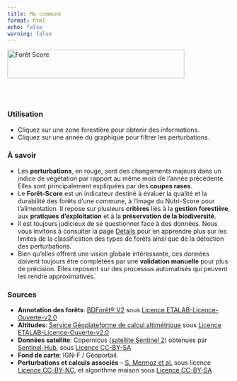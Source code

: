 ```yaml
---
title: Ma commune
format: html
echo: false
warning: false
---
```


<head>
    <meta charset="UTF-8">
    <script src="https://cdnjs.cloudflare.com/ajax/libs/leaflet/1.7.1/leaflet.js"></script>
    <link rel="stylesheet" href="https://cdnjs.cloudflare.com/ajax/libs/leaflet/1.7.1/leaflet.css" />
    <script src="https://cdn.jsdelivr.net/npm/chart.js"></script>
    <script src="https://unpkg.com/leaflet-control-geocoder/dist/Control.Geocoder.js"></script>
    <link rel="stylesheet" href="https://unpkg.com/leaflet-control-geocoder/dist/Control.Geocoder.css" />
    <link href="https://cdn.jsdelivr.net/npm/select2@4.1.0-rc.0/dist/css/select2.min.css" rel="stylesheet" />
    <script src="https://code.jquery.com/jquery-3.6.0.min.js"></script>
    <script src="https://cdn.jsdelivr.net/npm/select2@4.1.0-rc.0/dist/js/select2.min.js"></script>
    <script src="https://unpkg.com/georaster"></script>
    <script src="https://unpkg.com/georaster-layer-for-leaflet"></script>
    <script src="https://cdn.jsdelivr.net/npm/chart.js"></script>
</head>
<body>


<div id="foret-score-box">
  <img id="foret-score-img" src="" alt="Forêt Score" style="width: 400px; height: 64px;">
  <div id="foret-score-details"></div>
</div>

<br>
<div id="map" ></div>
<script src="mitan.js"></script>

<br>


<div class="info-box">
  <h3>Utilisation</h3>
  <ul>
    <li>Cliquez sur une zone forestière pour obtenir des informations.</li>
    <li>Cliquez sur une année du graphique pour filtrer les perturbations.</li>
  </ul>
</div>

<div class="info-box">
  <h3>À savoir</h3>
  <ul>
  <li>Les <strong>perturbations</strong>, en rouge, sont des changements majeurs dans un indice de végétation par rapport au même mois de l'année précédente. Elles sont principalement expliquées par des <strong>coupes rases</strong>.</li>
  <li>Le <strong>Forêt-Score</strong> est un indicateur destiné à évaluer la qualité et la durabilité des forêts d’une commune, à l’image du Nutri-Score pour l’alimentation. Il repose sur plusieurs <strong>critères</strong> liés à la <strong>gestion forestière</strong>, aux <strong>pratiques d’exploitation</strong> et à la <strong>préservation de la biodiversité</strong>.</li>
  <li>
  Il est toujours judicieux de se questionner face à des données. Nous vous invitons à consulter la page <a href="details.html">Détails</a> pour en apprendre plus sur les limites de la classification des types de forêts ainsi que de la détection des perturbations.
  </li>
  <li>
    Bien qu'elles offrent une vision globale intéressante, ces données doivent toujours être complétées par une __validation manuelle__ pour plus de précision. Elles reposent sur des processus automatisés qui peuvent les rendre approximatives.
  </li>
  </ul>
</div>

<div class="info-box">
  <h3>Sources</h3>
  <ul>
    <li>
      <strong>Annotation des forêts</strong>:
      <a href="https://geoservices.ign.fr/bdforet" target="_blank" rel="noopener noreferrer">BDForêt® V2</a>
      sous
      <a href="https://www.etalab.gouv.fr/wp-content/uploads/2017/04/ETALAB-Licence-Ouverte-v2.0.pdf" target="_blank" rel="noopener noreferrer">Licence ETALAB-Licence-Ouverte-v2.0</a>
    </li>
    <li>
      <strong>Altitudes</strong>:
      <a href="https://geoservices.ign.fr/services-geoplateforme-altimetrie" target="_blank" rel="noopener noreferrer">Service Géoplateforme de calcul altimétrique</a>
      sous
      <a href="https://www.etalab.gouv.fr/wp-content/uploads/2017/04/ETALAB-Licence-Ouverte-v2.0.pdf" target="_blank" rel="noopener noreferrer">Licence ETALAB-Licence-Ouverte-v2.0</a>
    </li>
    <li>
      <strong>Données satellite</strong>:
      Copernicus (<a href="https://sentiwiki.copernicus.eu/web/s2-mission" target="_blank" rel="noopener noreferrer">satellite Sentinel 2</a>) obtenues par
      <a href="https://www.sentinel-hub.com/" target="_blank" rel="noopener noreferrer">Sentinel-Hub</a>,
      sous
      <a href="https://creativecommons.org/licenses/by/4.0/deed.fr" target="_blank" rel="noopener noreferrer">Licence CC-BY-SA</a>
    </li>
    <li>
      <strong>Fond de carte</strong>: IGN-F / Geoportail.
    </li>
    <li>
      <strong>Perturbations et calculs associés</strong> – <a href="https://ieeexplore.ieee.org/abstract/document/10604724" target="_blank" rel="noopener noreferrer">S. Mermoz et al.</a> sous licence <a href="https://creativecommons.org/licenses/by-nc/4.0/deed.fr" target="_blank" rel="noopener noreferrer">Licence CC-BY-NC</a>, et algorithme maison sous
      <a href="https://creativecommons.org/licenses/by-sa/4.0/deed.fr" target="_blank" rel="noopener noreferrer">Licence CC-BY-SA</a>
    </li>
  </ul>
</div>

</body>

